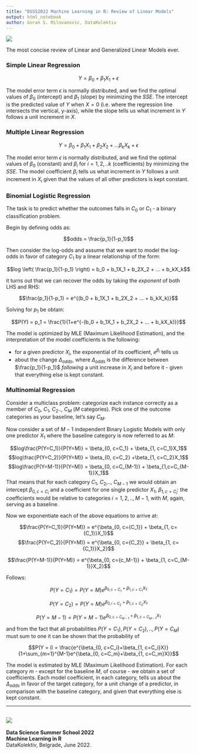 ```yaml
---
title: "DSSS2022 Machine Learning in R: Review of Linear Models"
output: html_notebook
author: Goran S. Milovanovic, DataKolektiv
---
```


![](DK_Logo_White_150.png)

The most concise review of Linear and Generalized Linear Models ever.

### Simple Linear Regression

$$Y = \beta_0 + \beta_1X_1 + \epsilon $$

The model error term $\epsilon$ is normally distributed, and we find the optimal values of $\beta_0$ (intercept) and $\beta_1$ (slope) by minimizing the $SSE$. The intercept is the predicted value of $Y$ when $X=0$ (i.e. where the regression line intersects the vertical, y-axis), while the slope tells us what increment in $Y$ follows a unit increment in $X$.

### Multiple Linear Regression

$$Y = \beta_0 + \beta_1X_1 + \beta_2X_2 + ... \beta_kX_k + \epsilon $$

The model error term $\epsilon$ is normally distributed, and we find the optimal values of $\beta_0$ (constant) and $\beta_i$ for $i=1,2,..k$ (coefficients) by minimizing the $SSE$. The model coefficient $\beta_i$ tells us what increment in $Y$ follows a unit increment in $X_i$ given that the values of all other predictors is kept constant.

### Binomial Logistic Regression

The task is to predict whether the outcomes falls in $C_0$ or $C_1$ - a binary classification problem.

Begin by defining odds as:

$$odds = \frac{p_1}{1-p_1}$$

Then consider the log-odds and assume that we want to model the log-odds in favor of category $C_1$ by a linear relationship of the form:

$$log \left( \frac{p_1}{1-p_1} \right) = b_0 + b_1X_1 + b_2X_2 + ... + b_kX_k$$

it turns out that we can recover the odds by taking the *exponent* of both LHS and RHS:

$$\frac{p_1}{1-p_1} = e^{(b_0 + b_1X_1 + b_2X_2 + ... + b_kX_k)}$$

Solving for $p_1$ be obtain:

$$P(Y) = p_1 = \frac{1}{1+e^{-(b_0 + b_1X_1 + b_2X_2 + ... + b_kX_k)}}$$

The model is optimized by MLE (Maximum Likelihood Estimation), and the interpretation of the model coefficients is the following:

- for a given predictor $X_i$, the exponential of its coefficient, $e^{\beta_i}$ tells us
- about the change $\Delta_{odds}$, where $\Delta_{odds}$ is the difference between $\frac{p_1}{1-p_1}$ *following* a unit increase in $X_i$ and before it - given that everything else is kept constant.

### Multinomial Regression

Consider a multiclass problem: categorize each instance correctly as a member of $C_0$, $C_1$, $C_2$.., $C_M$ ($M$ categories). Pick one of the outcome categories as your baseline, let's say $C_M$.

Now consider a set of $M-1$ independent Binary Logistic Models with only one predictor $X_1$ where the baseline category is now referred to as $M$:

$$log\frac{P(Y=C_1)}{P(Y=M)} = \beta_{0, c=C_1} + \beta_{1, c=C_1}X_1$$
$$log\frac{P(Y=C_2)}{P(Y=M)} = \beta_{0, c=C_2} +\beta_{1, c=C_2}X_1$$
$$log\frac{P(Y=M-1)}{P(Y=M)} = \beta_{0, c=C_{M-1}} + \beta_{1,c=C_{M-1}}X_1$$
That means that for each category $C_1%$, $C_2$,.., $C_{M-1}$ we would obtain an intercept $\beta_{0,c=C_i}$ and a coefficient for one single predictor $X_1$, $\beta_{1, c=C_i}$: the coefficients would be relative to categories $i = 1, 2,.., M-1$, with $M$, again, serving as a baseline.

Now we exponentiate each of the above equations to arrive at:

$$\frac{P(Y=C_1)}{P(Y=M)} = e^{\beta_{0, c={C_1}} + \beta_{1, c={C_1}}X_1}$$
$$\frac{P(Y=C_2)}{P(Y=M)} = e^{\beta_{0, c={C_2}} + \beta_{1, c={C_1}}X_2}$$

$$\frac{P(Y=M-1)}{P(Y=M)} = e^{\beta_{0, c={c_M-1}} + \beta_{1, c=C_{M-1}}X_2}$$

Follows:

$$P(Y=C_1) = P(Y=M)e^{\beta_{0, c={C_1}} + \beta_{1, c={C_1}}X_1}$$

$$P(Y=C_2) = P(Y=M)e^{\beta_{0, i={C_2}} + \beta_{1, c={C_2}}X_1}$$

$$P(Y=M-1) = P(Y=M-1)e^{\beta_{0, c={C_{M-1}}} + \beta_{1, c={C_{M-1}}}X_1}$$

and from the fact that all probabilities $P(Y=C_1), P(Y=C_2), .., P(Y= C_M)$ must sum to one it can be shown that the probability of 

$$P(Y = i) = \frac{e^{\beta_{0, c=C_i}+\beta_{1, c=C_i}X}}{1+\sum_{m=1}^{M-1}e^{\beta_{0, c=C_m}+\beta_{1, c=C_m}X}}$$

The model is estimated by MLE (Maximum Likelihood Estimation). For each category $m$ - except for the baseline $M$, of course - we obtain a set of coefficients. Each model coefficient, in each category, tells us about the $\Delta_{odds}$ in favor of the target category, for a unit change of a predictor, in comparison with the baseline category, and given that everything else is kept constant.


--- 

![](dsss2022_startit_add.jpg)
--- 

**Data Science Summer School 2022** <br>
**Machine Learning in R** <br>
DataKolektiv, Belgrade, June 2022.